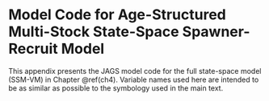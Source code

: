 # Model Code for Age-Structured Multi-Stock State-Space Spawner-Recruit Model {#appendix-c}

\noindent
This appendix presents the JAGS model code for the full state-space model (SSM-VM) in Chapter \@ref(ch4). Variable names used here are intended to be as similar as possible to the symbology used in the main text. 

\singlespacing

\begin{verbatim}

model { 
  
  ### PRIORS FOR POPULATION DYNAMICS PARAMETERS ###
  phi ~ dunif(-0.99, 0.99)
  for (j in 1:nj) {
    U_msy[j] ~ dunif(0.01, 0.99)
    log_S_msy[j] ~ dnorm(0, 0.001) %_% I(1, 12)
    S_msy[j] <- exp(log_S_msy[j])
    alpha[j] <- exp(U_msy[j])/(1 - U_msy[j])
    log_alpha[j] <- log(alpha[j])
    beta[j] <- U_msy[j]/S_msy[j]
    log_resid_0[j] <- 0
  }
  
  ### PRIORS FOR WHITE-NOISE RECRUITMENT VARIABILITY ###
  Tau_R[1:nj,1:nj] ~ dwish(R_wish[1:nj,1:nj], df_wish)
  Sigma_R[1:nj,1:nj] <- inverse(Tau_R)
  for (j in 1:nj) {
    sigma_R[j] <- sqrt(Sigma_R[j,j])
  }
  for (i in 1:nj) {
    for (j in 1:nj) {
      rho_mat[i,j] <- Sigma_R[i,j]/(sigma_R[i] * sigma_R[j])
    }
  }
  
  
  ### RECRUITMENT PROCESS MODEL ###
  for (j in 1:nj) {
    # EXPECTATIONS FOR FIRST A_MAX BROOD YEARS
    R_eq[j] <- log_alpha[j]/beta[j]
    R0[j] <- R_eq[j]
    log_R0[j] <- log(R0[j])
    log_R_mean1[1,j] <- log_R0[j]
    R_mean1[1,j] <- R0[j]
    log_R_mean2[1,j] <- log_R_mean1[1,j] + phi * log_resid_0[j]
    for (y in 2:a_max) {
      R_mean1[y,j] <- R0[j]
      log_R_mean1[y,j] <- log_R0[j]
      log_R_mean2[y,j] <- log_R_mean1[y,j] + phi * log_resid[y-1,j]
    }
    
    # EXPECTATIONS FOR REMAINING BROOD YEARS
    for (y in (a_max+1):ny) {
      R_mean1[y,j] <- S[y-a_max,j] *
        exp(log_alpha[j] - beta[j] * S[y-a_max,j])
      log_R_mean1[y,j] <- log(R_mean1[y,j])
      log_R_mean2[y,j] <- log_R_mean1[y,j] + phi * log_resid[y-1,j]
    }
  }
  
  # LATENT RECRUITMENT STATES
  for (y in 1:ny) {
    log_R[y,1:nj] ~ dmnorm(log_R_mean2[y,1:nj], Tau_R[1:nj,1:nj])
    for (j in 1:nj) {
      R[y,j] <- exp(log_R[y,j])
      log_resid[y,j] <- log_R[y,j] - log_R_mean1[y,j]
    }
  }
  
  ### MATURITY PROCESS MODEL ###
  # PRIORS
  prob[1] ~ dbeta(1, 1)
  prob[2] ~ dbeta(1, 1)
  prob[3] ~ dbeta(1, 1)
  D_scale ~ dunif(0.03, 1)
  
  
  
  # DIRICHLET HYPERPARAMETERS
  pi[1] <- prob[1]
  pi[2] <- prob[2] * (1 - pi[1])
  pi[3] <- prob[3] * (1 - pi[1] - pi[2])
  pi[4] <- 1 - pi[1] - pi[2] - pi[3]
  D_sum <- 1/D_scale^2
  
  # BROOD YEAR MATURITY VECTORS
  for (a in 1:na) {
    dir_alpha[a] <- D_sum * pi[a]
    for (y in 1:ny) {
      g[y,a] ~ dgamma(dir_alpha[a], 1)
      p[y,a] <- g[y,a]/sum(g[y,1:na])
    }
  }
  
  ### APPORTION RECRUITS TO CALENDAR YEAR RUNS ###
  for (j in 1:nj) {
    for (t in 1:nt) {
      for (a in 1:na) {
        N_taj[t,a,j] <- R[t+na-a,j] * p[t+na-a,a]
      }
    }
  }
  
  ### HARVEST AND ESCAPEMENT PROCESS MODELS ###
  for (t in 1:nt) {
    U[t] ~ dbeta(1,1)
    for (j in 1:nj) {
      N[t,j] <- sum(N_taj[t,1:na,j])
      S[t,j] <- N[t,j] * (1 - U[t] * v[j])
      H[t,j] <- N[t,j] * (U[t] * v[j])
    }
    H_tot[t] <- sum(H[t,1:nj])
    log_H_tot[t] <- log(H_tot[t])
  }
  
  
  
  
  
  
  ### CALCULATE AGE COMPOSTION FOR SUBSTOCKS WITH DATA ###
  for (i in 1:n_age_stocks) {
    for (t in 1:nt) {
      for (a in 1:na) {
        q[t,a,i] <- N_taj[t,a,age_stocks[i]]/N[t,age_stocks[i]]
      }
    }
  }
  ### LIKELIHOOD FOR HARVEST OBSERVATIONS ###
  for (t in 1:nt) {
    H_tot_t_obs[t] ~ dlnorm(log_H_tot[t], tau_H_obs[t])
  }
  
  ### LIKELIHOOD FOR ESCAPEMENT OBSERVATIONS ###
  # the escapement data are vectorized 
  # S_obs_t stores the year observed
  # S_obs_j stores the substock observed
  for (i in 1:S_obs_n) {
    log_S[i] <- log(S[S_obs_t[i], S_obs_s[i]])
    S_obs[i] ~ dlnorm(log_S[i], tau_S_obs[i])
  }
  
  ### LIKELIHOOD FOR AGE COMPOSITION OBSERVATIONS ###
  for (i in 1:n_age_stocks) {
    for (t in 1:nt) {
      x_tas_obs[t,1:na,i] ~ dmulti(q[t,1:na,i], ESS_ts[t,i])
    }
  }
}

### END OF MODEL ###
\end{verbatim}

\doublespacing